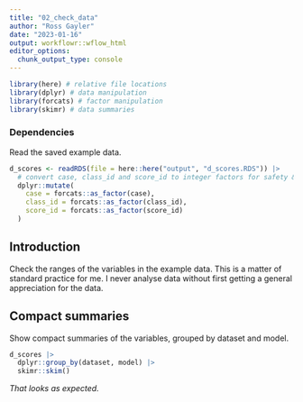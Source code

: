 ```yaml
---
title: "02_check_data"
author: "Ross Gayler"
date: "2023-01-16"
output: workflowr::wflow_html
editor_options:
  chunk_output_type: console
---
```


```r
library(here) # relative file locations
library(dplyr) # data manipulation
library(forcats) # factor manipulation
library(skimr) # data summaries
```

### Dependencies

Read the saved example data.

```r
d_scores <- readRDS(file = here::here("output", "d_scores.RDS")) |>
  # convert case, class_id and score_id to integer factors for safety & better label order
  dplyr::mutate(
    case = forcats::as_factor(case),
    class_id = forcats::as_factor(class_id),
    score_id = forcats::as_factor(score_id)
  )
```

## Introduction

Check the ranges of the variables in the example data.
This is a matter of standard practice for me.
I never analyse data without first getting a general appreciation for the data.

## Compact summaries

Show compact summaries of the variables, grouped by dataset and model.

```r
d_scores |>
  dplyr::group_by(dataset, model) |>
  skimr::skim()
```

*That looks as expected.*
